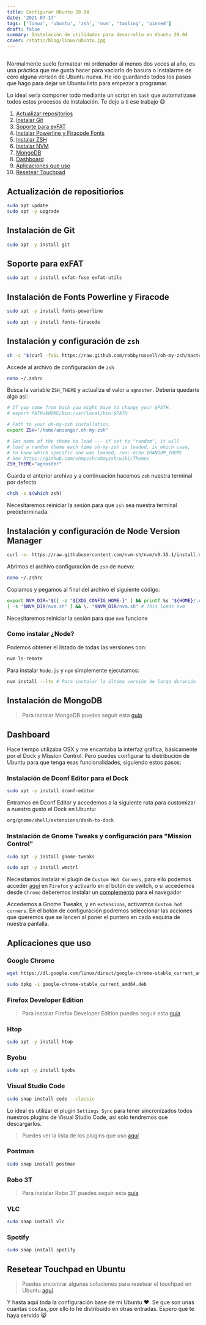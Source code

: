 ```yaml
---
title: Configurar Ubuntu 20.04
date: '2021-07-17'
tags: ['linux', 'ubuntu', 'zsh', 'nvm', 'tooling', 'pinned']
draft: false
summary: Instalación de utilidades para desarrollo en Ubuntu 20.04
cover: /static/blog/linux/ubuntu.jpg
---
```


<section>

##

Normalmente suelo formatear mi ordenador al menos dos veces al año, es una práctica que me gusta hacer para vaciarlo de basura o instalarme de cero alguna versión de Ubuntu nueva. He ido guardando todos los pasos que hago para dejar un Ubuntu listo para empezar a programar.

Lo ideal sería componer todo mediante un script en `bash` que automatizase todos estos procesos de instalación. Te dejo a ti ese trabajo 😄

1. [Actualizar repositorios](/blog/linux/configurar-ubuntu#update)
2. [Instalar Git](/blog/linux/configurar-ubuntu#git)
3. [Soporte para exFAT](/blog/linux/configurar-ubuntu#exfat)
4. [Instalar Powerline y Firacode Fonts](/blog/linux/configurar-ubuntu#fira-code)
5. [Instalar ZSH](/blog/linux/configurar-ubuntu#zsh)
6. [Instalar NVM](/blog/linux/configurar-ubuntu#nvm)
7. [MongoDB](/blog/linux/configurar-ubuntu#mongo)
8. [Dashboard](/blog/linux/configurar-ubuntu#dashboard)
9. [Aplicaciones que uso](/blog/linux/configurar-ubuntu#apps)
10. [Resetear Touchpad](/blog/linux/configurar-ubuntu#touchpad)

</section>

<section id="update">

## Actualización de repositiorios

```bash
sudo apt update
sudo apt -y upgrade
```

</section>

<section id="git">

## Instalación de Git

```bash
sudo apt -y install git
```

</section>

<section id="exfat">

## Soporte para exFAT

```bash
sudo apt -y install exfat-fuse exfat-utils
```

</section>

<section id="fira-code">

## Instalación de Fonts Powerline y Firacode

```bash
sudo apt -y install fonts-powerline
```

```bash
sudo apt -y install fonts-firacode
```

</section>

<section id="zsh">

## Instalación y configuración de `zsh`

```bash
sh -c "$(curl -fsSL https://raw.github.com/robbyrussell/oh-my-zsh/master/tools/install.sh)"
```

Accede al archivo de configuración de `zsh`

```bash
nano ~/.zshrc
```

Busca la variable `ZSH_THEME` y actualiza el valor a `agnoster`. Debería quedarte algo así:

```bash
# If you come from bash you might have to change your $PATH.
# export PATH=$HOME/bin:/usr/local/bin:$PATH

# Path to your oh-my-zsh installation.
export ZSH="/home/ansango/.oh-my-zsh"

# Set name of the theme to load --- if set to "random", it will
# load a random theme each time oh-my-zsh is loaded, in which case,
# to know which specific one was loaded, run: echo $RANDOM_THEME
# See https://github.com/ohmyzsh/ohmyzsh/wiki/Themes
ZSH_THEME="agnoster"

```

Guarda el anterior archivo y a continuación hacemos `zsh` nuestra terminal por defecto

```bash
chsh -s $(which zsh)
```

Necesitaremos reiniciar la sesión para que `zsh` sea nuestra terminal predeterminada.

</section>

<section id="nvm">

## Instalación y configuración de Node Version Manager

```bash
curl -o- https://raw.githubusercontent.com/nvm-sh/nvm/v0.35.1/install.sh | bash
```

Abrimos el archivo configuración de `zsh` de nuevo:

```bash
nano ~/.zshrc
```

Copiamos y pegamos al final del archivo el siguiente código:

```bash
export NVM_DIR="$([ -z "${XDG_CONFIG_HOME-}" ] && printf %s "${HOME}/.nvm" || printf %s "${XDG_CONFIG_HOME}/nvm")"
[ -s "$NVM_DIR/nvm.sh" ] && \. "$NVM_DIR/nvm.sh" # This loads nvm
```

Necesitaremos reiniciar la sesión para que `nvm` funcione

### Como instalar ¿Node?

Podemos obtener el listado de todas las versiones con:

```bash
nvm ls-remote
```

Para instalar `Node.js` y `npm` simplemente ejecutamos:

```bash
nvm install --lts # Para instalar la última versión de larga duración
```

</section>

<section id="mongo">

## Instalación de MongoDB

> Para instalar MongoDB puedes seguir esta <a href="/blog/linux/instalar-mongo#mongodb" target="_blank" rel="noopener noreferrer">guía</a>

</section>

<section id="dashboard">

## Dashboard

Hace tiempo utilizaba OSX y me encantaba la interfaz gráfica, básicamente por el Dock y Mission Control. Pero puedes configurar tu distribución de Ubuntu para que tenga esas funcionalidades, siguiendo estos pasos:

### Instalación de Dconf Editor para el Dock

```bash
sudo apt -y install dconf-editor
```

Entramos en Dconf Editor y accedemos a la siguiente ruta para customizar a nuestro gusto el Dock en Ubuntu:

```bash
org/gnome/shell/extensions/dash-to-dock
```

### Instalación de Gnome Tweaks y configuración para "Mission Control"

```bash
sudo apt -y install gnome-tweaks
```

```bash
sudo apt -y install wmctrl
```

Necesitamos instalar el plugin de `Custom Hot Corners`, para ello podemos acceder <a href="https://extensions.gnome.org/extension/1362/custom-hot-corners/" target="_blank" rel="noopener noreferrer">aquí</a> en `Firefox` y activarlo en el botón de switch, o si accedemos desde `Chrome` deberemos instalar un <a href="https://chrome.google.com/webstore/detail/gnome-shell-integration/gphhapmejobijbbhgpjhcjognlahblep" target="_blank" rel="noopener noreferrer">complemento</a> para el navegador

Accedemos a Gnome Tweaks, y en `extensions`, activamos `Custom hot corners`. En el botón de configuración podremos seleccionar las acciones que queremos que se lancen al poner el puntero en cada esquina de nuestra pantalla.

</section>

<section id="apps">

## Aplicaciones que uso

### Google Chrome

```bash
wget https://dl.google.com/linux/direct/google-chrome-stable_current_amd64.deb
```

```bash
sudo dpkg -i google-chrome-stable_current_amd64.deb
```

### Firefox Developer Edition

> Para instalar Firefox Developer Edition puedes seguir esta <a href="/blog/linux/firefox-developer" target="_blank" rel="noopener noreferrer">guía</a>

### Htop

```bash
sudo apt -y install htop
```

### Byobu

```bash
sudo apt -y install byobu
```

### Visual Studio Code

```bash
sudo snap install code --classic
```

Lo ideal es utilizar el plugin `Settings Sync` para tener sincronizados todos nuestros plugins de Visual Studio Code, así solo tendremos que descargarlos.

> Puedes ver la lista de los plugins que uso <a href="/blog/vscode/plugins" target="_blank" rel="noopener noreferrer">aquí</a>

### Postman

```bash
sudo snap install postman
```

### Robo 3T

> Para instalar Robo 3T puedes seguir esta <a href="/blog/linux/instalar-mongo#robo3t" target="_blank" rel="noopener noreferrer">guía</a>

### VLC

```bash
sudo snap install vlc
```

### Spotify

```bash
sudo snap install spotify
```

</section>

<section id="touchpad">

## Resetear Touchpad en Ubuntu

> Puedes encontrar algunas soluciones para resetear el touchpad en Ubuntu <a href="/blog/linux/touchpad" target="_blank" rel="noopener noreferrer">aquí</a>

</section>

Y hasta aquí toda la configuración base de mi Ubuntu ❤️. Se que son unas cuantas cositas, por ello lo he distribuido en otras entradas. Espero que te haya servido 😸
